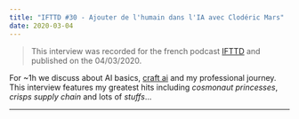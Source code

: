 ```yaml
---
title: "IFTTD #30 - Ajouter de l'humain dans l'IA avec Clodéric Mars"
date: 2020-03-04
---
```



> This interview was recorded for the french podcast [IFTTD](https://ifttd.io/)
> and published on the 04/03/2020.

For ~1h we discuss about AI basics, [craft ai](https://www.craft.ai) and my
professional journey. This interview features my greatest hits including
_cosmonaut princesses_, _crisps supply chain_ and lots of _stuffs_...

---

<Audio
  title="IFTTD #30 - Ajouter de l'humain dans l'IA avec Clodéric Mars"
  src="https://rss.art19.com/episodes/374ccbfb-5ddb-4410-ad7a-d35ad09973e3.mp3"
  href="https://ifttd.io/30-ajouter-de-lhumain-dans-de-lia-cloderic-mars/"
/>
